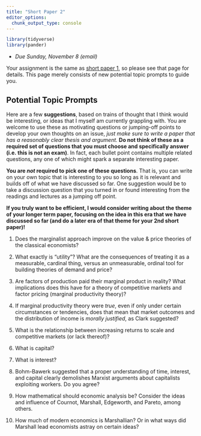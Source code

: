 ```yaml
---
title: "Short Paper 2"
editor_options: 
  chunk_output_type: console
---
```


```r
library(tidyverse)
library(pander)
```

- *Due Sunday, November 8 (email)*

Your assignment is the same as [short paper 1](/assignment/01-short-paper), so please see that page for details. This page merely consists of new potential topic prompts to guide you.

## Potential Topic Prompts

Here are a few **suggestions**, based on trains of thought that I think would be interesting, or ideas that I myself am currently grappling with. You are welcome to use these as motivating questions or jumping-off points to develop your own thoughts on an issue, *just make sure to write a paper that has a reasonably clear thesis and argument.* **Do not think of these as a required set of questions that you must choose and specifically answer (i.e. this is not an exam)**. In fact, each bullet point contains multiple related questions, any one of which might spark a separate interesting paper.

**You are _not_ required to pick one of these questions**. That is, you can write on your own topic that is interesting to you so long as it is relevant and builds off of what we have discussed so far. One suggestion would be to take a discussion question that you turned in or found interesting from the readings and lectures as a jumping off point.

**If you truly want to be efficient, I would consider writing about the theme of your longer term paper, focusing on the idea in this era that we have discussed so far (and do a later era of that theme for your 2nd short paper)!**

1. Does the marginalist approach improve on the value & price theories of the classical economists?

2. What exactly is “utility”? What are the consequences of treating it as a measurable, cardinal thing, versus an unmeasurable, ordinal tool for building theories of demand and price?

3. Are factors of production paid their marginal product in reality? What implications does this have for a theory of competitive markets and factor pricing (marginal productivity theory)? 

4. If marginal productivity theory were *true*, even if only under certain circumstances or tendencies, does that mean that market outcomes and the distribution of income is *morally justified*, as Clark suggested?

5. What is the relationship between increasing returns to scale and competitive markets (or lack thereof)?

6. What is capital?

7. What is interest?

8. Bohm-Bawerk suggested that a proper understanding of time, interest, and capital clearly demolishes Marxist arguments about capitalists exploiting workers. Do you agree?

9. How mathematical should economic analysis be? Consider the ideas and influence of Cournot, Marshall, Edgeworth, and Pareto, among others.

10. How much of modern economics is Marshallian? Or in what ways did Marshall lead economists astray on certain ideas?